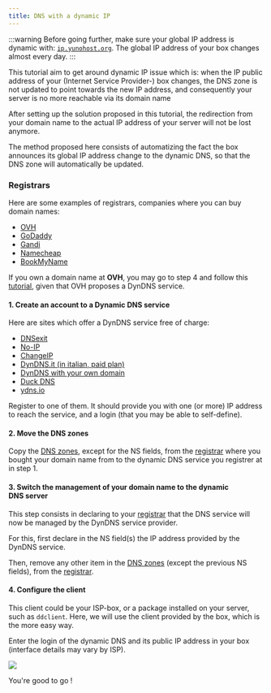 ```yaml
---
title: DNS with a dynamic IP
---
```


:::warning
Before going further, make sure your global IP address is dynamic with: [`ip.yunohost.org`](http://ip.yunohost.org/). The global IP address of your box changes almost every day.
:::

This tutorial aim to get around dynamic IP issue which is: when the IP public address of your (Internet Service Provider-) box changes, the DNS zone is not updated to point towards the new IP address, and consequently your server is no more reachable via its domain name

After setting up the solution proposed in this tutorial, the redirection from your domain name to the actual IP address of your server will not be lost anymore.

The method proposed here consists of automatizing the fact the box announces its global IP address change to the dynamic DNS, so that the DNS zone will automatically be updated.

### Registrars

Here are some examples of registrars, companies where you can buy domain names:

- [OVH](http://ovh.com/)
- [GoDaddy](https://godaddy.com/)
- [Gandi](http://gandi.net/)
- [Namecheap](https://www.namecheap.com/)
- [BookMyName](https://www.bookmyname.com/)

If you own a domain name at **OVH**, you may go to step 4 and follow this [tutorial](/install/providers/registrar/ovh/manualdns), given that OVH proposes a DynDNS service.

#### 1. Create an account to a Dynamic DNS service

Here are sites which offer a DynDNS service free of charge:

- [DNSexit](https://www.dnsexit.com/Direct.sv?cmd=dynDns)
- [No-IP](https://www.noip.com/remote-access)
- [ChangeIP](https://changeip.com)
- [DynDNS.it (in italian, paid plan)](https://dyndns.it)
- [DynDNS with your own domain](https://github.com/opi/DynDNS-with-HE.NET)
- [Duck DNS](https://www.duckdns.org/)
- [ydns.io](https://ydns.io/)

Register to one of them. It should provide you with one (or more) IP address to reach the service, and a login (that you may be able to self-define).

#### 2. Move the DNS zones

Copy the [DNS zones](/install/post_install/dns_config), except for the NS fields, from the [registrar](#registrars) where you bought your domain name from to the dynamic DNS service you registrer at in step 1.

#### 3. Switch the management of your domain name to the dynamic DNS server

This step consists in declaring to your [registrar](#registrars) that the DNS service will now be managed by the DynDNS service provider.

For this, first declare in the NS field(s) the IP address provided by the DynDNS service.

Then, remove any other item in the [DNS zones](/install/post_install/dns_config) (except the previous NS fields), from the [registrar](#registrars).

#### 4. Configure the client

This client could be your ISP-box, or a package installed on your server, such as `ddclient`.
Here, we will use the client provided by the box, which is the more easy way.

Enter the login of the dynamic DNS and its public IP address in your box (interface details may vary by ISP).

![](/img/providers/dns_dynamic-ip_box_conf.png)

You're good to go !

